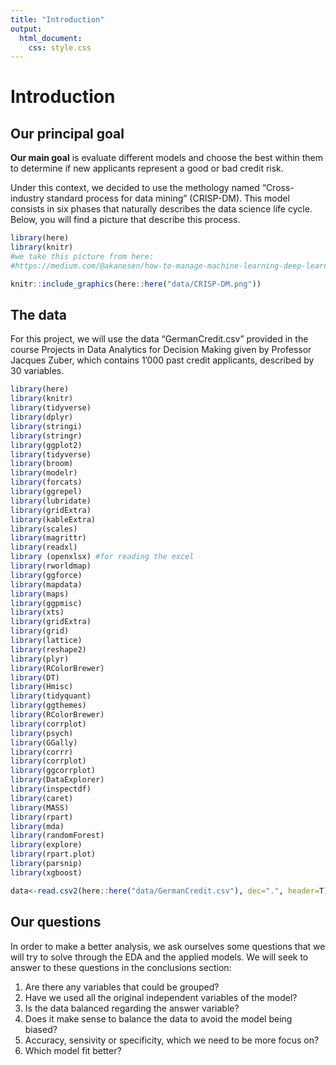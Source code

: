 ```yaml
---
title: "Introduction"
output: 
  html_document:
    css: style.css
---
```


# Introduction

## Our principal goal

**Our main goal** is evaluate different models and choose the best within them to determine if new applicants represent a good or bad credit risk.  

Under this context, we decided to use the methology named "Cross-industry standard process for data mining" (CRISP-DM). This model consists in six phases that naturally describes the data science life cycle. Below, you will find a picture that describe this process.   

```r

library(here)
library(knitr)
#we take this picture from here: 
#https://medium.com/@akanesen/how-to-manage-machine-learning-deep-learning-project-51f9b0fe164f
```


```r

knitr::include_graphics(here::here("data/CRISP-DM.png"))

```


## The data

For this project, we will use the data "GermanCredit.csv" provided in the course Projects in Data Analytics for Decision Making given by Professor Jacques Zuber, which contains 1'000 past credit applicants, described by 30 variables.

```r

library(here)
library(knitr)
library(tidyverse)
library(dplyr)
library(stringi)
library(stringr)
library(ggplot2)
library(tidyverse)
library(broom)
library(modelr)
library(forcats)
library(ggrepel)
library(lubridate)
library(gridExtra)
library(kableExtra)
library(scales)
library(magrittr)
library(readxl)
library (openxlsx) #for reading the excel
library(rworldmap)
library(ggforce)
library(mapdata)
library(maps)
library(ggpmisc)
library(xts)
library(gridExtra)
library(grid)
library(lattice)
library(reshape2)
library(plyr)
library(RColorBrewer)
library(DT)
library(Hmisc)  
library(tidyquant)
library(ggthemes)
library(RColorBrewer)
library(corrplot)
library(psych)
library(GGally)
library(corrr)
library(corrplot)
library(ggcorrplot)
library(DataExplorer)
library(inspectdf)
library(caret)
library(MASS)
library(rpart)
library(mda)
library(randomForest)
library(explore)
library(rpart.plot)
library(parsnip)
library(xgboost)

```

```r

data<-read.csv2(here::here("data/GermanCredit.csv"), dec=".", header=T)

```

## Our questions

In order to make a better analysis, we ask ourselves some questions that we will try to solve through the EDA and the applied models. We will seek to answer to these questions in the conclusions section:

1) Are there any variables that could be grouped?
2) Have we used all the original independent variables of the model?
3) Is the data balanced regarding the answer variable?
4) Does it make sense to balance the data to avoid the model being biased?
5) Accuracy, sensivity or specificity, which we need to be more focus on?
6) Which model fit better?
